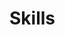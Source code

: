 # Skills

\begin{cvskills}
  \cvskill
    {R - Advanced}
    {package development, data analysis, statistical programming, data visualization, \newline ETL/Data integration, tidyverse (dplyr, ggplot2, purrr, tidyr, devtools, etc), Rmarkdown, quarto}

  \cvskill
    {Other programming experience}
    {Intermediate: Python \newline Basic: SQL, git, bash}

  \cvskill
    {Clinical trials}
    {clinical data management programming, centralized monitoring, eCOA, data review, \newline Rater training and qualification}
    
  \cvskill
    {Psychology}
    {behavioral statistics, research methods, cognitive psychology, learning psychology}
\end{cvskills}
